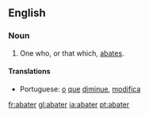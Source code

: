 ==English==

===Noun===
{{en-noun}}
# One who, or that which, [[abate]]s.

====Translations====
{{top}}
*Portuguese: [[o]] [[que]] [[diminue]], [[modifica]]
{{mid}}
{{bottom}}

[[fr:abater]]
[[gl:abater]]
[[ia:abater]]
[[pt:abater]]